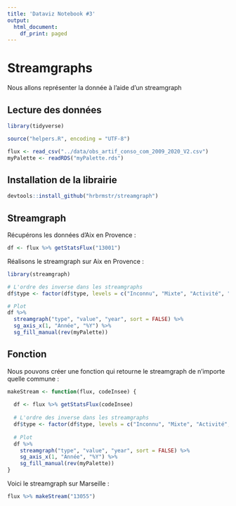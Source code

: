 ```yaml
---
title: 'Dataviz Notebook #3'
output:
  html_document:
    df_print: paged
---
```


# Streamgraphs

Nous allons représenter la donnée à l'aide d'un streamgraph

## Lecture des données
```r
library(tidyverse)

source("helpers.R", encoding = "UTF-8")

flux <- read_csv("../data/obs_artif_conso_com_2009_2020_V2.csv")
myPalette <- readRDS("myPalette.rds")
```

## Installation de la librairie
```r
devtools::install_github("hrbrmstr/streamgraph")
```

## Streamgraph
Récupérons les données d'Aix en Provence :
```r
df <- flux %>% getStatsFlux("13001")
```

Réalisons le streamgraph sur Aix en Provence :

```r
library(streamgraph)

# L'ordre des inverse dans les streamgraphs
df$type <- factor(df$type, levels = c("Inconnu", "Mixte", "Activité", "Habitat"))

# Plot
df %>%
  streamgraph("type", "value", "year", sort = FALSE) %>%
  sg_axis_x(1, "Année", "%Y") %>% 
  sg_fill_manual(rev(myPalette))

```

## Fonction
Nous pouvons créer une fonction qui retourne le streamgraph de n'importe quelle commune :
```r
makeStream <- function(flux, codeInsee) {
  
  df <- flux %>% getStatsFlux(codeInsee)
  
  # L'ordre des inverse dans les streamgraphs
  df$type <- factor(df$type, levels = c("Inconnu", "Mixte", "Activité", "Habitat"))
  
  # Plot
  df %>%
    streamgraph("type", "value", "year", sort = FALSE) %>%
    sg_axis_x(1, "Année", "%Y") %>% 
    sg_fill_manual(rev(myPalette))
}
```

Voici le streamgraph sur Marseille :
```r
flux %>% makeStream("13055")
```